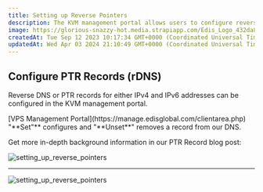 ```yaml
---
title: Setting up Reverse Pointers
description: The KVM management portal allows users to configure reverse DNS or PTR records for IPv4 and IPv6 addresses.
image: https://glorious-snazzy-hot.media.strapiapp.com/Edis_Logo_432da83b15.jpg
createdAt: Tue Sep 12 2023 10:17:34 GMT+0000 (Coordinated Universal Time)
updatedAt: Wed Apr 03 2024 21:10:49 GMT+0000 (Coordinated Universal Time)
---
```



## Configure PTR Records (rDNS)&#x20;

Reverse DNS or PTR records for either IPv4 and IPv6 addresses can be configured in the KVM management portal.

<Steps>
  <Step title='Log in to your'>
    [VPS Management Portal](https://manage.edisglobal.com/clientarea.php)
  </Step>
  <Step title='Locate your VPS in the Services tab' />
  <Step title='Click "rDNS" to administrate PTR records '>
    "**Set"** configures and "**Unset**" removes a record from our DNS.
  </Step>
</Steps>

Get more in-depth background information in our PTR Record blog post:

<CtaButton
  label='PTR Record blog post'
  link='https://www.edisglobal.com/blog/ptr-record'
  openInNewTab={true}
/>

![setting_up_reverse_pointers](/assets/PBhszusmYwQs9Qbt66Udt_ptr-records-65f4c95fad.png "Setting up Reverse Pointers")

---

![setting_up_reverse_pointers](/assets/TCG6ACbswUaDAL8763RqX_setting-up-reverse-pointers-1c968b9006.png "Setting up Reverse Pointers")

